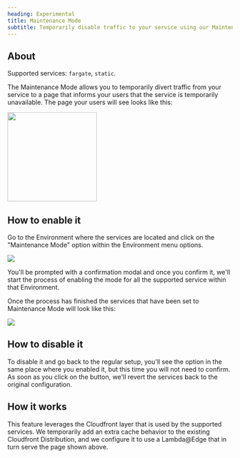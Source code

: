 ```yaml
---
heading: Experimental
title: Maintenance Mode
subtitle: Temporarily disable traffic to your service using our Maintenance Mode.
---
```



## About

Supported services: `fargate`, `static`.

The Maintenance Mode allows you to temporarily divert traffic from your service to a page that informs your users that the service is temporarily unavailable.
The page your users will see looks like this:

<div className="drop-shadow-md rounded min-h-[200px]">

<Image
  className="margin-0 rounded"
  height="200"
  src="https://res.cloudinary.com/djp21wtxm/image/upload/v1666430995/i1600x983-LPvqk9j7nJVD_exnscl.png"
/>
</div>

## How to enable it

Go to the Environment where the services are located and click on the "Maintenance Mode" option within the Environment menu options.

<Image src="https://res.cloudinary.com/djp21wtxm/image/upload/v1666431729/i842x550-lbmaJnDZRwlA_jcpvp0.png" />

You'll be prompted with a confirmation modal and once you confirm it, we'll start the process of enabling the mode for all the supported service within that Environment.

Once the process has finished the services that have been set to Maintenance Mode will look like this:

<Image
 src="https://res.cloudinary.com/djp21wtxm/image/upload/v1666431532/i1600x576-MnKEoIcY9HmC_fh7cli.png"
/>

## How to disable it

To disable it and go back to the regular setup, you'll see the option in the same place where you enabled it, but this time you will not need to confirm.
As soon as you click on the button, we'll revert the services back to the original configuration.

## How it works

This feature leverages the Cloudfront layer that is used by the supported services. We temporarily add an extra cache behavior to the existing Cloudfront Distribution, and we configure it to use a Lambda@Edge that in turn serve the page shown above.
